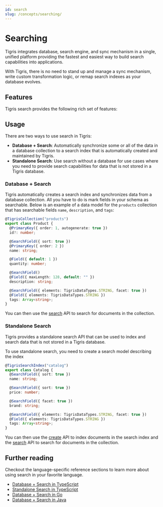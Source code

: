 ```yaml
---
id: search
slug: /concepts/searching/
---
```



# Searching

Tigris integrates database, search engine, and sync mechanism in a single,
unified platform providing the fastest and easiest way to build search
capabilities into applications.

With Tigris, there is no need to stand up and manage a sync mechanism,
write custom transformation logic, or remap search indexes as your database evolves.

## Features

Tigris search provides the following rich set of features:

<SearchFeatureCards title={null} />

## Usage

There are two ways to use search in Tigris:

- **Database + Search**: Automatically synchronize some or all of the data
  in a database collection to a search index that is automatically created
  and maintained by Tigris.
- **Standalone Search**: Use search without a database for use cases where
  you need to provide search capabilities for data that is not stored in a
  Tigris database.

### Database + Search

Tigris automatically creates a search index and synchronizes data from a
database collection. All you have to do is mark fields in your schema as searchable.
Below is an example of a data model for the `products` collection that has
searchable fields `name`, `description`, and `tags`:

```ts
@TigrisCollection("products")
export class Product {
  @PrimaryKey({ order: 1, autogenerate: true })
  id?: number;

  @SearchField({ sort: true })
  @PrimaryKey({ order: 2 })
  name: string;

  @Field({ default: 1 })
  quantity: number;

  @SearchField()
  @Field({ maxLength: 128, default: "" })
  description: string;

  @SearchField({ elements: TigrisDataTypes.STRING, facet: true })
  @Field({ elements: TigrisDataTypes.STRING })
  tags: Array<string>;
}
```

You can then use the [search](../../sdkstools/typescript/database/search.mdx)
API to search for documents in the collection.

### Standalone Search

Tigris provides a standalone search API that can be used to index and search
data that is not stored in a Tigris database.

To use standalone search, you need to create a search model describing the index

```ts
@TigrisSearchIndex("catalog")
export class Catalog {
  @SearchField({ sort: true })
  name: string;

  @SearchField({ sort: true })
  price: number;

  @SearchField({ facet: true })
  brand: string;

  @SearchField({ elements: TigrisDataTypes.STRING, facet: true })
  @Field({ elements: TigrisDataTypes.STRING })
  tags: Array<string>;
}
```

You can then use the [create](../../sdkstools/typescript/search/index-documents.mdx)
API to index documents in the search index and the
[search](../../sdkstools/typescript/search/search-documents.mdx)
API to search for documents in the collection.

## Further reading

Checkout the language-specific reference sections to learn more about
using search in your favorite language.

- [Database + Search in TypeScript](../../sdkstools/typescript/database/search)
- [Standalone Search in TypeScript](../../sdkstools/typescript/search)
- [Database + Search in Go](../../sdkstools/golang/database/search)
- [Database + Search in Java](../../sdkstools/java/database/search)
